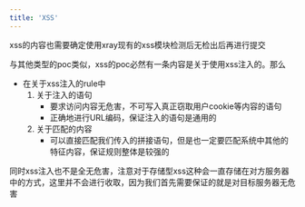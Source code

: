 ```yaml
---
title: 'XSS'
---
```



<Tip>xss的内容也需要确定使用xray现有的xss模块检测后无检出后再进行提交</Tip>

与其他类型的poc类似，xss的poc必然有一条内容是关于使用xss注入的。那么

- 在关于xss注入的rule中
    1. 关于注入的语句
        - 要求访问内容无危害，不可写入真正窃取用户cookie等内容的语句
        - 正确地进行URL编码，保证注入的语句是通用的
    2. 关于匹配的内容
        - 可以直接匹配我们传入的拼接语句，但是也一定要匹配系统中其他的特征内容，保证规则整体是较强的

同时xss注入也不是全无危害，注意对于存储型xss这种会一直存储在对方服务器中的方式，这里并不会进行收取，因为我们首先需要保证的就是对目标服务器无危害
